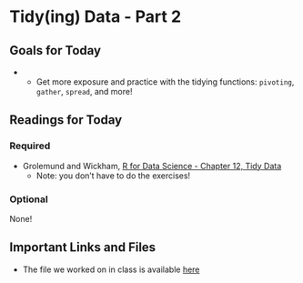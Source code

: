 # Tidy(ing) Data - Part 2

## Goals for Today {-} 

* * Get more exposure and practice with the tidying functions: `pivoting`, `gather`, `spread`, and more! 

## Readings for Today {-} 

### Required {-}

* Grolemund and Wickham, [R for Data Science - Chapter 12, Tidy Data](https://r4ds.had.co.nz/tidy-data.html)
  * Note: you don't have to do the exercises! 

### Optional {-}

None!

## Important Links and Files {-}

* The file we worked on in class is available [here]()